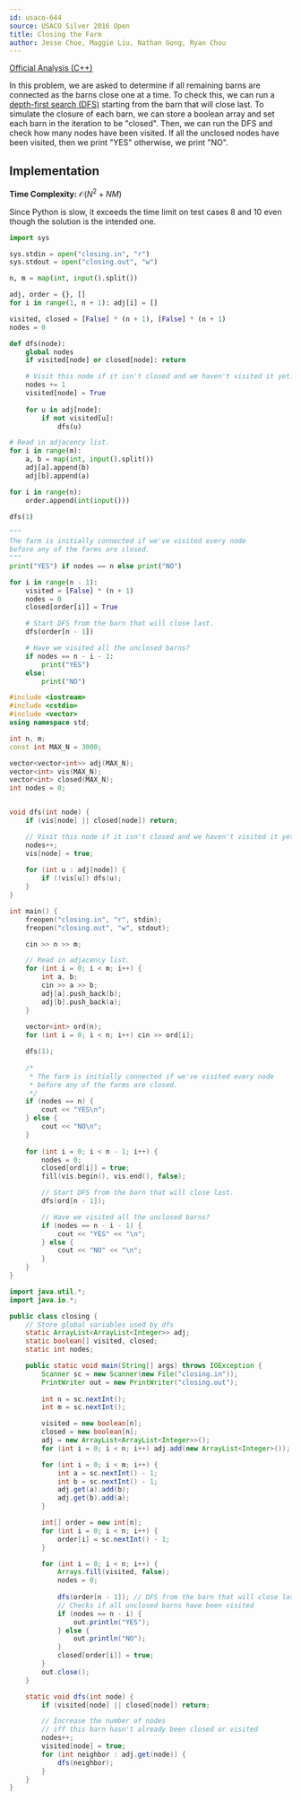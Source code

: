 ```yaml
---
id: usaco-644
source: USACO Silver 2016 Open
title: Closing the Farm
author: Jesse Choe, Maggie Liu, Nathan Gong, Ryan Chou
---
```


[Official Analysis (C++)](http://www.usaco.org/current/data/sol_closing_silver_open16.html)

In this problem, we are asked to determine if all remaining barns are connected
as the barns close one at a time. To check this, we can run a [depth-first search
(DFS)](https://usaco.guide/silver/dfs) starting from the barn that will close last. To simulate the closure of
each barn, we can store a boolean array and set each barn in the iteration to be
"closed". Then, we can run the DFS and check how many nodes have been visited.
If all the unclosed nodes have been visited, then we print "YES" otherwise, we
print "NO".

## Implementation

**Time Complexity:** $\mathcal{O}(N^2 + NM)$

<LanguageSection>
<PySection>
<Warning title="Time Limit Exceeded">
Since Python is slow, it exceeds the time limit on test cases 8 and 10 even though the solution is the intended one.
</Warning>

```py
import sys

sys.stdin = open("closing.in", "r")
sys.stdout = open("closing.out", "w")

n, m = map(int, input().split())

adj, order = {}, []
for i in range(1, n + 1): adj[i] = []

visited, closed = [False] * (n + 1), [False] * (n + 1)
nodes = 0

def dfs(node):
	global nodes
	if visited[node] or closed[node]: return

	# Visit this node if it isn't closed and we haven't visited it yet.
	nodes += 1
	visited[node] = True
	
	for u in adj[node]:
		if not visited[u]: 
			dfs(u)

# Read in adjacency list.
for i in range(m):
	a, b = map(int, input().split())
	adj[a].append(b)
	adj[b].append(a)

for i in range(n):
	order.append(int(input()))

dfs(1)

"""
The farm is initially connected if we've visited every node 
before any of the farms are closed.
"""
print("YES") if nodes == n else print("NO")

for i in range(n - 1):
	visited = [False] * (n + 1)
	nodes = 0
	closed[order[i]] = True

	# Start DFS from the barn that will close last.
	dfs(order[n - 1])

	# Have we visited all the unclosed barns?
	if nodes == n - i - 1:
		print("YES")
	else:
		print("NO")
```
</PySection>
<CPPSection>

```cpp
#include <iostream>
#include <cstdio>
#include <vector>
using namespace std;

int n, m;
const int MAX_N = 3000;

vector<vector<int>> adj(MAX_N);
vector<int> vis(MAX_N);
vector<int> closed(MAX_N);
int nodes = 0;


void dfs(int node) {
	if (vis[node] || closed[node]) return;

	// Visit this node if it isn't closed and we haven't visited it yet.
	nodes++;
	vis[node] = true;
	
	for (int u : adj[node]) {
		if (!vis[u]) dfs(u);
	}
}

int main() {
	freopen("closing.in", "r", stdin);
	freopen("closing.out", "w", stdout);

	cin >> n >> m;

	// Read in adjacency list.
	for (int i = 0; i < m; i++) {
		int a, b;
		cin >> a >> b;
		adj[a].push_back(b);
		adj[b].push_back(a);
	}
	
	vector<int> ord(n);
	for (int i = 0; i < n; i++) cin >> ord[i];

	dfs(1);
	
	/*
	 * The farm is initially connected if we've visited every node 
	 * before any of the farms are closed.
	 */
	if (nodes == n) {
		cout << "YES\n";
	} else {
		cout << "NO\n";
	}
	
	for (int i = 0; i < n - 1; i++) {
		nodes = 0;
		closed[ord[i]] = true;
		fill(vis.begin(), vis.end(), false);

		// Start DFS from the barn that will close last.
		dfs(ord[n - 1]);

		// Have we visited all the unclosed barns?
		if (nodes == n - i - 1) {
			cout << "YES" << "\n";
		} else {
			cout << "NO" << "\n";
		}
	}
}
```
</CPPSection>

<JavaSection>

```java
import java.util.*;
import java.io.*;

public class closing {
	// Store global variables used by dfs
	static ArrayList<ArrayList<Integer>> adj;
	static boolean[] visited, closed;
	static int nodes;

	public static void main(String[] args) throws IOException {
		Scanner sc = new Scanner(new File("closing.in"));
		PrintWriter out = new PrintWriter("closing.out");
		
		int n = sc.nextInt();
		int m = sc.nextInt();

		visited = new boolean[n];
		closed = new boolean[n];
		adj = new ArrayList<ArrayList<Integer>>();
		for (int i = 0; i < n; i++) adj.add(new ArrayList<Integer>());

		for (int i = 0; i < m; i++) {
			int a = sc.nextInt() - 1;
			int b = sc.nextInt() - 1;
			adj.get(a).add(b);
			adj.get(b).add(a);
		}

		int[] order = new int[n];
		for (int i = 0; i < n; i++) {
			order[i] = sc.nextInt() - 1;
		}

		for (int i = 0; i < n; i++) {
			Arrays.fill(visited, false);
			nodes = 0;
			
			dfs(order[n - 1]); // DFS from the barn that will close last
			// Checks if all unclosed barns have been visited
			if (nodes == n - i) {
				out.println("YES");
			} else {
				out.println("NO");
			}
			closed[order[i]] = true;
		}
		out.close();
	}

	static void dfs(int node) {
		if (visited[node] || closed[node]) return;

		// Increase the number of nodes 
		// iff this barn hasn't already been closed or visited
		nodes++;
		visited[node] = true;
		for (int neighbor : adj.get(node)) {
			dfs(neighbor);
		}
	}
}
```

</JavaSection>

</LanguageSection>
